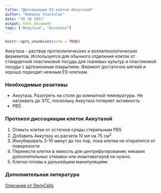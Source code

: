 ```yaml
---
title: "Диссоциация ES-клеток Аккутазой"
author: "Romanov Stanislav"
date: "30 10 2021"
output: html_document
tags: ["Аккутаза", "Accutase"]
---
```


```r
knitr::opts_chunk$set(echo = TRUE)
```

Аккутаза - раствор протеолитических и коллагенолитических ферментов. Используется для обычного отделения клеток от стандартной пластиковой посуды для тканевых культур и пластиковой посуды с адгезионным покрытием. Фермент достаточно мягкий и хорошо подходит нежным ES-клеткам.

### Необходимые реактивы

-   Аккутаза. Разогреть на столе до комнатной температуры. Не нагревать до 37С, поскольку Аккутаза потеряет активность
-   PBS

### Протокол диссоциации клеток Аккутазой

1.  Отмыть клетки от остатков среды стерильным PBS
2.  Добавить Аккутазу из расчета 10 мл на 75 см^2^
3.  Инкубировать 3-10 минут до тех пор, пока клетки не открепятся от поверхности
4.  Перенести клетки в емкость для центрифугирования; никаких дополнительных отмывок или инактиваторов не нужно.
5.  Клетки готовы к дальнейшим манипуляциям.

### Дополнительная литература

[Описание от StemCells](https://cdn.stemcell.com/media/files/pis/29637-PIS_1_1_0.pdf?_ga=2.146415604.1173140794.1635600481-233778175.1631256636)
